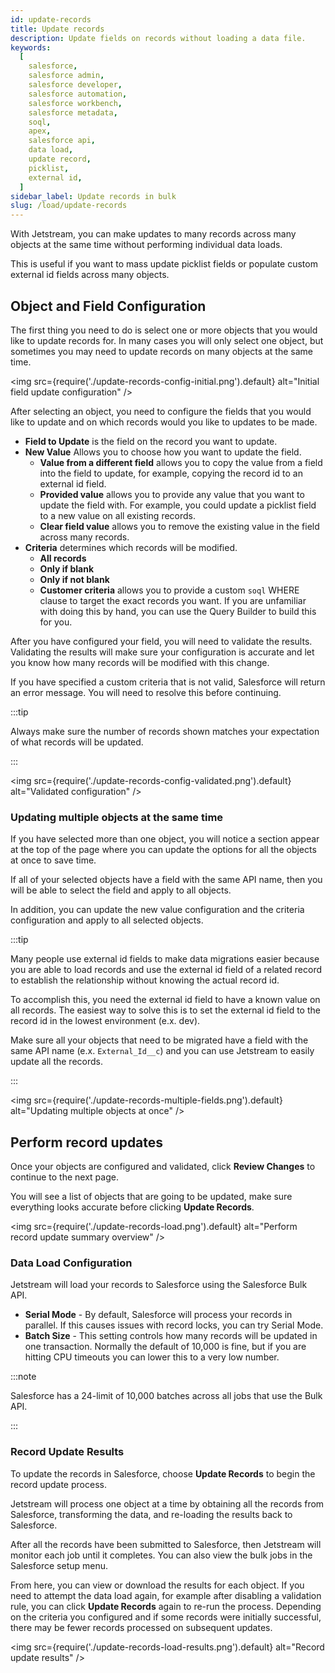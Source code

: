 ```yaml
---
id: update-records
title: Update records
description: Update fields on records without loading a data file.
keywords:
  [
    salesforce,
    salesforce admin,
    salesforce developer,
    salesforce automation,
    salesforce workbench,
    salesforce metadata,
    soql,
    apex,
    salesforce api,
    data load,
    update record,
    picklist,
    external id,
  ]
sidebar_label: Update records in bulk
slug: /load/update-records
---
```


With Jetstream, you can make updates to many records across many objects at the same time without performing individual data loads.

This is useful if you want to mass update picklist fields or populate custom external id fields across many objects.

## Object and Field Configuration

The first thing you need to do is select one or more objects that you would like to update records for. In many cases you will only select one object, but sometimes you may need to update records on many objects at the same time.

<img src={require('./update-records-config-initial.png').default} alt="Initial field update configuration" />

After selecting an object, you need to configure the fields that you would like to update and on which records would you like to updates to be made.

- **Field to Update** is the field on the record you want to update.
- **New Value** Allows you to choose how you want to update the field.
  - **Value from a different field** allows you to copy the value from a field into the field to update, for example, copying the record id to an external id field.
  - **Provided value** allows you to provide any value that you want to update the field with. For example, you could update a picklist field to a new value on all existing records.
  - **Clear field value** allows you to remove the existing value in the field across many records.
- **Criteria** determines which records will be modified.
  - **All records**
  - **Only if blank**
  - **Only if not blank**
  - **Customer criteria** allows you to provide a custom `soql` WHERE clause to target the exact records you want. If you are unfamiliar with doing this by hand, you can use the Query Builder to build this for you.

After you have configured your field, you will need to validate the results. Validating the results will make sure your configuration is accurate and let you know how many records will be modified with this change.

If you have specified a custom criteria that is not valid, Salesforce will return an error message. You will need to resolve this before continuing.

:::tip

Always make sure the number of records shown matches your expectation of what records will be updated.

:::

<img src={require('./update-records-config-validated.png').default} alt="Validated configuration" />

### Updating multiple objects at the same time

If you have selected more than one object, you will notice a section appear at the top of the page where you can update the options for all the objects at once to save time.

If all of your selected objects have a field with the same API name, then you will be able to select the field and apply to all objects.

In addition, you can update the new value configuration and the criteria configuration and apply to all selected objects.

:::tip

Many people use external id fields to make data migrations easier because you are able to load records and use the external id field of a related record to establish the relationship without knowing the actual record id.

To accomplish this, you need the external id field to have a known value on all records. The easiest way to solve this is to set the external id field to the record id in the lowest environment (e.x. dev).

Make sure all your objects that need to be migrated have a field with the same API name (e.x. `External_Id__c`) and you can use Jetstream to easily update all the records.

:::

<img src={require('./update-records-multiple-fields.png').default} alt="Updating multiple objects at once" />

## Perform record updates

Once your objects are configured and validated, click **Review Changes** to continue to the next page.

You will see a list of objects that are going to be updated, make sure everything looks accurate before clicking **Update Records**.

<img src={require('./update-records-load.png').default} alt="Perform record update summary overview" />

### Data Load Configuration

Jetstream will load your records to Salesforce using the Salesforce Bulk API.

- **Serial Mode** - By default, Salesforce will process your records in parallel. If this causes issues with record locks, you can try Serial Mode.
- **Batch Size** - This setting controls how many records will be updated in one transaction. Normally the default of 10,000 is fine, but if you are hitting CPU timeouts you can lower this to a very low number.

:::note

Salesforce has a 24-limit of 10,000 batches across all jobs that use the Bulk API.

:::

### Record Update Results

To update the records in Salesforce, choose **Update Records** to begin the record update process.

Jetstream will process one object at a time by obtaining all the records from Salesforce, transforming the data, and re-loading the results back to Salesforce.

After all the records have been submitted to Salesforce, then Jetstream will monitor each job until it completes. You can also view the bulk jobs in the Salesforce setup menu.

From here, you can view or download the results for each object. If you need to attempt the data load again, for example after disabling a validation rule, you can click **Update Records** again to re-run the process. Depending on the criteria you configured and if some records were initially successful, there may be fewer records processed on subsequent updates.

<img src={require('./update-records-load-results.png').default} alt="Record update results" />
